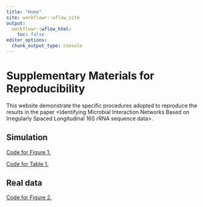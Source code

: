 ```yaml
---
title: "Home"
site: workflowr::wflow_site
output:
  workflowr::wflow_html:
    toc: false
editor_options:
  chunk_output_type: console
---
```


# Supplementary Materials for Reproducibility

This website demonstrate the specific procedures adopted to reproduce the 
results in the paper <Identifying Microbial Interaction Networks Based on Irregularly Spaced Longitudinal 16S rRNA sequence data>. 

## Simulation


[Code for Figure 1.](figure1.html)


[Code for Table 1.](table1.html)


## Real data

[Code for Figure 2.](netwrok_real_data.html)
